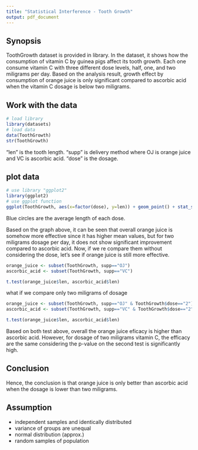 ```yaml
---
title: "Statistical Interference - Tooth Growth"
output: pdf_document
---
```

## Synopsis
ToothGrowth dataset is provided in library. In the dataset, it shows how the consumption of vitamin C by guinea pigs affect its tooth growth. Each one consume vitamin C with three different dose levels, half, one, and two miligrams per day. Based on the analysis result, growth effect by consumption of orange juice is only significant compared to ascorbic acid when the vitamin C dosage is below two miligrams.

## Work with the data
```r
# load library
library(datasets)
# load data
data(ToothGrowth)
str(ToothGrowth)
```
"len" is the tooth length. "supp" is delivery method where OJ is orange juice and VC is ascorbic acid. "dose" is the dosage.

## plot data
```r
# use library "ggplot2"
library(ggplot2)
# use ggplot function
ggplot(ToothGrowth, aes(x=factor(dose), y=len)) + geom_point() + stat_summary(fun="mean", col="blue", size=2) + facet_grid(.~supp) + labs(x="Dose", y="Length")
```
Blue circles are the average length of each dose.

Based on the graph above, it can be seen that overall orange juice is somehow more effective since it has higher mean values, but for two miligrams dosage per day, it does not show significant improvement compared to ascorbic acid. Now, if we re compare them without considering the dose, let's see if orange juice is still more effective.

```r
orange_juice <- subset(ToothGrowth, supp=="OJ")
ascorbic_acid <- subset(ToothGrowth, supp=="VC")

t.test(orange_juice$len, ascorbic_acid$len)
```

what if we compare only two miligrams of dosage
```r
orange_juice <- subset(ToothGrowth, supp=="OJ" & ToothGrowth$dose=="2")
ascorbic_acid <- subset(ToothGrowth, supp=="VC" & ToothGrowth$dose=="2")

t.test(orange_juice$len, ascorbic_acid$len)
```

Based on both test above, overall the orange juice eficacy is higher than ascorbic acid. However, for dosage of two miligrams vitamin C, the efficacy are the same considering the p-value on the second test is significantly high.

## Conclusion
Hence, the conclusion is that orange juice is only better than ascorbic acid when the dosage is lower than two miligrams.

## Assumption
- independent samples and identically distributed
- variance of groups are unequal
- normal distribution (approx.)
- random samples of population